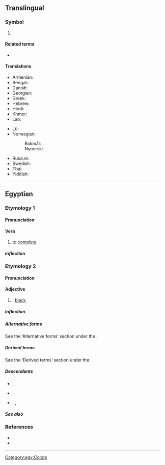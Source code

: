 {{also|.km|KM}}
{{character info|㎞}}
==Translingual==

===Symbol===
{{head|mul|symbol}}

# {{SI-unit-abb2|kilo|meter|metre|[[length]]}}

====Related terms====
* {{l|mul|kms}}

====Translations====
{{trans-top|kilometer}}
* Armenian: {{t|hy|կմ}}
* Bengali: {{t-needed|bn}}
* Danish: {{t+|da|km}}
* Georgian: {{t|ka|კმ}}
* Greek: {{t|el|χλμ.}}
* Hebrew: {{t|he|ק״מ|sc=Hebr}}
* Hindi: {{t|hi|सहस्रमान}}
* Khmer: {{t|km|គ.ម|tr=km}}
* Lao: {{t|lo|ກມ}}
{{trans-mid}}
* Lü: {{t|khb|ᦜᧅ}}
* Norwegian:
*: Bokmål: {{t+|nb|km}}
*: Nynorsk: {{t|nn|km}}
* Russian: {{t+|ru|км}}
* Swedish: {{t+|sv|km}}
* Thai: {{t+|th|กม.|tr=km.}}
* Yiddish: {{t-needed|yi}}
{{trans-bottom}}

----

==Egyptian==

===Etymology 1===

====Pronunciation====
{{egy-IPA-R|o=kaːm|m=kaːm|l=koːm}}
{{egy-IPA-E}}

====Verb====
{{egy-verb|2-lit|head=<hiero>km-m</hiero>}}

# {{lb|egy|transitive}} to [[complete]]

=====Inflection=====
{{egy-conj-2-lit|km|kmm}}

===Etymology 2===

====Pronunciation====
{{egy-IPA-R|o=ˈkuːmaw|m=ˈkuːmaw|l=keːm}}
{{egy-IPA-E}}

====Adjective====
{{egy-adj|head=<hiero>km-m</hiero>}}

# {{egy-verb form of|kmm|pfv|act|ptcp}}: [[black]]

=====Inflection=====
{{egy-decl-adj|km|ptcp=pa}}

=====Alternative forms=====
See the ‘Alternative forms’ section under the {{l|egy|kmm|main verb}}.

=====Derived terms=====
See the ‘Derived terms’ section under the {{l|egy|kmm|main verb}}.

=====Descendants=====
* {{desc|cop-boh|ⲭⲁⲙⲉ}}, {{l|cop-boh|ⲭⲉⲙⲓ}}
* {{desc|cop-fay|ⲕⲉⲙⲓ}}, {{l|cop-fay|ⲕⲉⲙ}}
* {{desc|cop-sah|ⲕⲁⲙⲉ}}, {{l|cop-sah|ⲕⲙⲙⲉ}}, {{l|cop-sah|ⲕⲁⲙ}}

=====See also=====
{{table:colors/egy}}

===References===
* {{R:egy:Faulkner|286}}
* {{R:egy:Allen|316}}

[[Category:egy:Colors]]

----